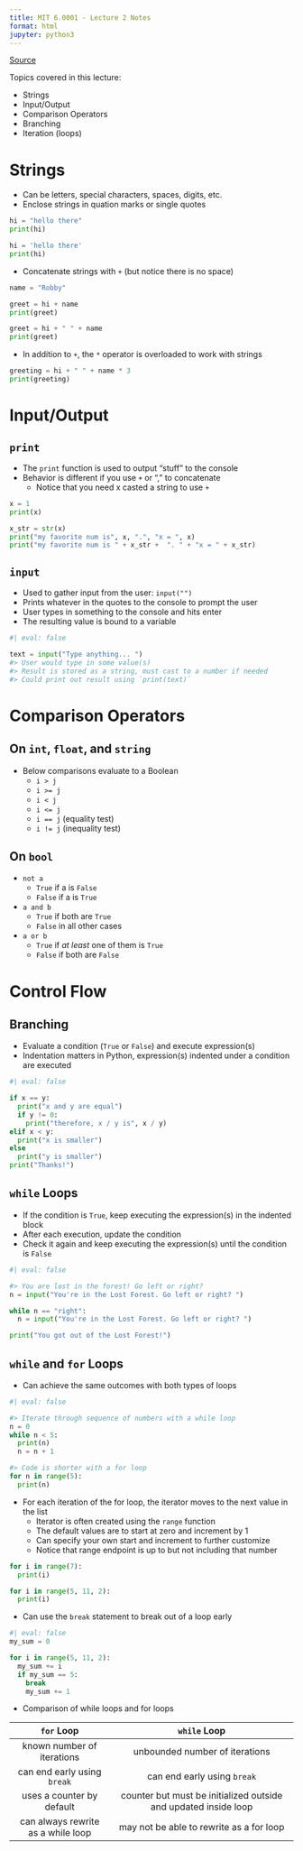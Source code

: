 ```yaml
---
title: MIT 6.0001 - Lecture 2 Notes
format: html
jupyter: python3
---
```


[Source](https://ocw.mit.edu/courses/6-0001-introduction-to-computer-science-and-programming-in-python-fall-2016/resources/mit6_0001f16_lec2/)

Topics covered in this lecture:

- Strings
- Input/Output
- Comparison Operators
- Branching
- Iteration (loops)

# Strings
- Can be letters, special characters, spaces, digits, etc.
- Enclose strings in quation marks or single quotes

```python
hi = "hello there"
print(hi)
```

```python
hi = 'hello there'
print(hi)
```

- Concatenate strings with `+` (but notice there is no space)

```python
name = "Robby"

greet = hi + name
print(greet)
```

```python
greet = hi + " " + name
print(greet)
```

- In addition to `+`, the `*` operator is overloaded to work with strings

```python
greeting = hi + " " + name * 3
print(greeting)
```

# Input/Output

## `print`
- The `print` function is used to output "stuff" to the console
- Behavior is different if you use `+` or "," to concatenate
  - Notice that you need x casted a string to use `+`

```python
x = 1
print(x)
```

```python
x_str = str(x)
print("my favorite num is", x, ".", "x = ", x)
print("my favorite num is " + x_str +  ". " + "x = " + x_str)
```

## `input`
- Used to gather input from the user: `input("")`
- Prints whatever in the quotes to the console to prompt the user
- User types in something to the console and hits enter
- The resulting value is bound to a variable

```python
#| eval: false

text = input("Type anything... ")
#> User would type in some value(s)
#> Result is stored as a string, must cast to a number if needed
#> Could print out result using `print(text)`
```

# Comparison Operators

## On `int`, `float`, and `string`
- Below comparisons evaluate to a Boolean
  - `i > j`
  - `i >= j`
  - `i < j`
  - `i <= j`
  - `i == j` (equality test)
  - `i != j` (inequality test)

## On `bool`
- `not a`
  - `True` if a is `False`
  - `False` if a is `True`
- `a and b`
  - `True` if both are `True`
  - `False` in all other cases
- `a or b`
  - `True` if *at least* one of them is `True`
  - `False` if both are `False`

# Control Flow

## Branching
- Evaluate a condition (`True` or `False`) and execute expression(s)
- Indentation matters in Python, expression(s) indented under a condition are executed

```python
#| eval: false

if x == y:
  print("x and y are equal")
  if y != 0:
    print("therefore, x / y is", x / y)
elif x < y:
  print("x is smaller")
else
  print("y is smaller")
print("Thanks!")
```

## `while` Loops
- If the condition is `True`, keep executing the expression(s) in the indented block
- After each execution, update the condition
- Check it again and keep executing the expression(s) until the condition is `False`

```python
#| eval: false

#> You are lost in the forest! Go left or right?
n = input("You're in the Lost Forest. Go left or right? ")

while n == "right":
  n = input("You're in the Lost Forest. Go left or right? ")

print("You got out of the Lost Forest!")
```

## `while` and `for` Loops
- Can achieve the same outcomes with both types of loops

```python
#| eval: false

#> Iterate through sequence of numbers with a while loop
n = 0
while n < 5:
  print(n)
  n = n + 1

#> Code is shorter with a for loop
for n in range(5):
  print(n)
```

- For each iteration of the for loop, the iterator moves to the next value in the list
    - Iterator is often created using the `range` function
    - The default values are to start at zero and increment by 1
    - Can specify your own start and increment to further customize
    - Notice that range endpoint is up to but not including that number

```python
for i in range(7):
  print(i)
```

```python
for i in range(5, 11, 2):
  print(i)
```

- Can use the `break` statement to break out of a loop early

```python
#| eval: false
my_sum = 0

for i in range(5, 11, 2):
  my_sum += i
  if my_sum == 5:
    break
    my_sum += 1
```

- Comparison of while loops and for loops

| `for` Loop                         | `while` Loop                                                    |
|:----------------------------------:|:---------------------------------------------------------------:|
| known number of iterations         | unbounded number of iterations                                  |
| can end early using `break`        | can end early using `break`                                     |
| uses a counter by default          | counter but must be initialized outside and updated inside loop |
| can always rewrite as a while loop | may not be able to rewrite as a for loop                        |
